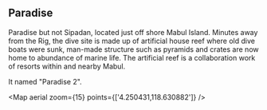 
## Paradise

Paradise but not Sipadan, located just off shore Mabul Island.
Minutes away from the Rig, the dive site is made up of artificial house reef where old dive boats were sunk, man-made structure such as pyramids and crates are now home to abundance of marine life.
The artificial reef is a collaboration work of resorts within and nearby Mabul.

It named "Paradise 2".

<Map aerial zoom={15} points={['4.250431,118.630882']} />

